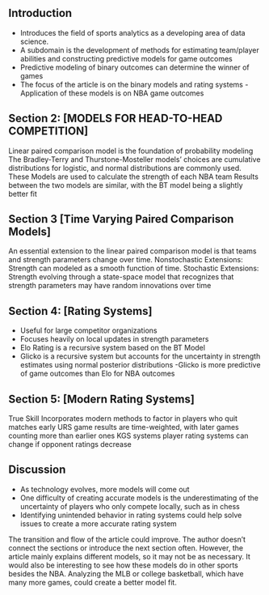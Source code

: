 ## Introduction  
- Introduces the field of sports analytics as a developing area of data science.  
- A subdomain is the development of methods for estimating team/player abilities and constructing predictive models for game outcomes
- Predictive modeling of binary outcomes can determine the winner of games
- The focus of the article is on the binary models and rating systems
-Application of these models is on NBA game outcomes

## Section 2: [MODELS FOR HEAD-TO-HEAD COMPETITION]  
Linear paired comparison model is the foundation of probability modeling
The Bradley-Terry and Thurstone-Mosteller models’ choices are cumulative distributions for logistic, and normal distributions are commonly used.
These Models are used to calculate the strength of each NBA team 
Results between the two models are similar, with the BT model being a slightly better fit

## Section 3 [Time Varying Paired Comparison Models]
An essential extension to the linear paired comparison model is that teams and strength parameters change over time.
Nonstochastic Extensions: Strength can modeled as a smooth function of time.
Stochastic Extensions: Strength evolving through a state-space model that recognizes that strength parameters may have random innovations over time

## Section 4: [Rating Systems]  
- Useful for large competitor organizations  
- Focuses heavily on local updates in strength parameters
- Elo Rating is a recursive system based on the BT Model
- Glicko is a recursive system but accounts for the uncertainty in strength estimates using normal posterior distributions
-Glicko is more predictive of game outcomes than Elo for NBA outcomes

## Section 5: [Modern Rating Systems]
True Skill Incorporates modern methods to factor in players who quit matches early
URS game results are time-weighted, with later games counting more than earlier ones
KGS systems player rating systems can change if opponent ratings decrease

## Discussion
- As technology evolves, more models will come out
- One difficulty of creating accurate models is the underestimating of the uncertainty of players who only compete locally, such as in chess
- Identifying unintended behavior in rating systems could help solve issues to create a more accurate rating system

The transition and flow of the article could improve. The author doesn’t connect the sections or introduce the next section often. 
However, the article mainly explains different models, so it may not be as necessary. 
It would also be interesting to see how these models do in other sports besides the NBA. Analyzing the MLB or college basketball, which have many more games, could create a better model fit.

